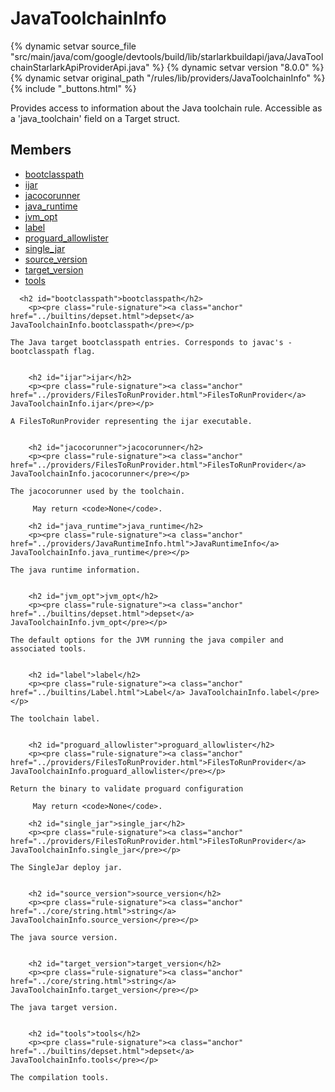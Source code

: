 <html devsite>
<head>
  <meta name="project_path" value="/_project.yaml">
  <meta name="book_path" value="/versions/8.0.0/_book.yaml">
</head>
<body>

<h1 class="page-title" id="modules.JavaToolchainInfo">JavaToolchainInfo</h1>

{% dynamic setvar source_file "src/main/java/com/google/devtools/build/lib/starlarkbuildapi/java/JavaToolchainStarlarkApiProviderApi.java" %}
{% dynamic setvar version "8.0.0" %}
{% dynamic setvar original_path "/rules/lib/providers/JavaToolchainInfo" %}
{% include "_buttons.html" %}
<!-- {% raw %} -->

Provides access to information about the Java toolchain rule. Accessible as a 'java_toolchain' field on a Target struct.

<h2>Members</h2>
<ul>
    <li>
    <a href="#bootclasspath">bootclasspath</a>
  </li>
      <li>
    <a href="#ijar">ijar</a>
  </li>
      <li>
    <a href="#jacocorunner">jacocorunner</a>
  </li>
      <li>
    <a href="#java_runtime">java_runtime</a>
  </li>
      <li>
    <a href="#jvm_opt">jvm_opt</a>
  </li>
      <li>
    <a href="#label">label</a>
  </li>
      <li>
    <a href="#proguard_allowlister">proguard_allowlister</a>
  </li>
      <li>
    <a href="#single_jar">single_jar</a>
  </li>
      <li>
    <a href="#source_version">source_version</a>
  </li>
      <li>
    <a href="#target_version">target_version</a>
  </li>
      <li>
    <a href="#tools">tools</a>
  </li>
  </ul>

      <h2 id="bootclasspath">bootclasspath</h2>
        <p><pre class="rule-signature"><a class="anchor" href="../builtins/depset.html">depset</a> JavaToolchainInfo.bootclasspath</pre></p>

    The Java target bootclasspath entries. Corresponds to javac's -bootclasspath flag.


        <h2 id="ijar">ijar</h2>
        <p><pre class="rule-signature"><a class="anchor" href="../providers/FilesToRunProvider.html">FilesToRunProvider</a> JavaToolchainInfo.ijar</pre></p>

    A FilesToRunProvider representing the ijar executable.


        <h2 id="jacocorunner">jacocorunner</h2>
        <p><pre class="rule-signature"><a class="anchor" href="../providers/FilesToRunProvider.html">FilesToRunProvider</a> JavaToolchainInfo.jacocorunner</pre></p>

    The jacocorunner used by the toolchain.

         May return <code>None</code>.

        <h2 id="java_runtime">java_runtime</h2>
        <p><pre class="rule-signature"><a class="anchor" href="../providers/JavaRuntimeInfo.html">JavaRuntimeInfo</a> JavaToolchainInfo.java_runtime</pre></p>

    The java runtime information.


        <h2 id="jvm_opt">jvm_opt</h2>
        <p><pre class="rule-signature"><a class="anchor" href="../builtins/depset.html">depset</a> JavaToolchainInfo.jvm_opt</pre></p>

    The default options for the JVM running the java compiler and associated tools.


        <h2 id="label">label</h2>
        <p><pre class="rule-signature"><a class="anchor" href="../builtins/Label.html">Label</a> JavaToolchainInfo.label</pre></p>

    The toolchain label.


        <h2 id="proguard_allowlister">proguard_allowlister</h2>
        <p><pre class="rule-signature"><a class="anchor" href="../providers/FilesToRunProvider.html">FilesToRunProvider</a> JavaToolchainInfo.proguard_allowlister</pre></p>

    Return the binary to validate proguard configuration

         May return <code>None</code>.

        <h2 id="single_jar">single_jar</h2>
        <p><pre class="rule-signature"><a class="anchor" href="../providers/FilesToRunProvider.html">FilesToRunProvider</a> JavaToolchainInfo.single_jar</pre></p>

    The SingleJar deploy jar.


        <h2 id="source_version">source_version</h2>
        <p><pre class="rule-signature"><a class="anchor" href="../core/string.html">string</a> JavaToolchainInfo.source_version</pre></p>

    The java source version.


        <h2 id="target_version">target_version</h2>
        <p><pre class="rule-signature"><a class="anchor" href="../core/string.html">string</a> JavaToolchainInfo.target_version</pre></p>

    The java target version.


        <h2 id="tools">tools</h2>
        <p><pre class="rule-signature"><a class="anchor" href="../builtins/depset.html">depset</a> JavaToolchainInfo.tools</pre></p>

    The compilation tools.



</body>
</html>

<!-- {% endraw %} -->
